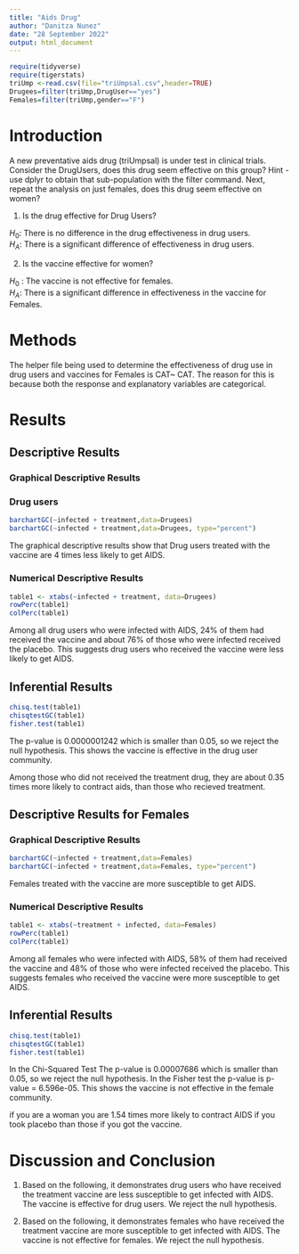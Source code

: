 ```yaml
---
title: "Aids Drug"
author: "Danitza Nunez"
date: "28 September 2022"
output: html_document
---
```


```r
require(tidyverse)
require(tigerstats)
triUmp <-read.csv(file="triUmpsal.csv",header=TRUE)
Drugees=filter(triUmp,DrugUser=="yes")
Females=filter(triUmp,gender=="F")
```

# Introduction

<!--In this section you explain what you are trying to show.  Where did the data come from?  What is the research or other question you are trying to answer?  If you skimp in this section expect to be marked down in your grade. Paint a picture of the project a couple of paragraphs is expected!-->

A new  preventative aids drug (triUmpsal) is under test in clinical trials. Consider the DrugUsers, does this drug seem effective on this group?  Hint - use dplyr to obtain that sub-population with the filter command.  Next, repeat the analysis on just females, does this drug seem effective on women?


<!-- Be sure to produce Descriptive Results and Inferential Results for both groups. !-->



1. Is the drug effective for Drug Users?

$H_0$: There is no difference in the drug  effectiveness in drug users.  
$H_A$: There is a significant difference of effectiveness in drug users. 


2. Is the vaccine effective for women?

$H_0$ : The vaccine is not effective for females.  
$H_A$: There is a significant difference in effectiveness in the vaccine for Females.  


# Methods

<!--Decide on your methods:  use "variable analysis" or other appropriate descriptors.  Make sure to choose at least one graphical method and at least one numerical method. Discuss what data manipulations may be needed, for example sub-setting or other binning procedures and what sort of graphical displays and inferential tools will be used!-->

The helper file being used to determine the effectiveness of drug use in drug users and vaccines for Females is CAT~ CAT. The reason for this is because both the response and explanatory variables are categorical. 

# Results

<!--Divide this section into two sub-sections:  One for your descriptive results and one for your inferential results.!-->

## Descriptive Results

### Graphical Descriptive Results

<!--Graphical results here.  Make sure to show your code.  Provide appropriate labels for axes, giving units if possible, and provide a good title for the graph, too.  Use the graphical results to describe patterns, if any, that exist in the data as focused toward the research question. Bottom line is to explain the features of the graph that are relevant to conforming to or departing from what is expected by the null hypothesis !-->



### Drug users
```r
barchartGC(~infected + treatment,data=Drugees)
barchartGC(~infected + treatment,data=Drugees, type="percent")

```


The graphical descriptive results show that  Drug users treated with the vaccine are 4 times less likely to get AIDS. 


### Numerical Descriptive Results

<!--Numerical results go here. Use the numerical results to describe the patterns, if any, that exist in the data as focused toward the research question!-->

```r
table1 <- xtabs(~infected + treatment, data=Drugees)
rowPerc(table1)
colPerc(table1)
```


Among all drug users who were infected with AIDS, 24% of them had received the vaccine and about 76% of those who were infected received the placebo. This suggests drug users who received the vaccine were less likely to get AIDS. 




## Inferential Results

<!--State hypothesis clearly.  Make sure your discussion of the inferential test covers all the aspects that the test output produces, such as test statistic, p-value etc.  Make a decision about the null hypothesis, explain the assumptions on which the selected test/procedure was based, and why the chosen procedure satisfies the assumptions and is appropriate to answer the research question!-->

```r
chisq.test(table1)
chisqtestGC(table1)
fisher.test(table1)
```
  
The p-value is 0.0000001242 which is smaller than 0.05, so we reject the null hypothesis. This shows the vaccine is effective in the drug user community.  

Among those who did not received the treatment drug, they are about 0.35 times more likely to contract aids, than those who recieved treatment. 

## Descriptive Results for Females


### Graphical Descriptive Results

<!--Graphical results here.  Make sure to show your code.  Provide appropriate labels for axes, giving units if possible, and provide a good title for the graph, too.  Use the graphical results to describe patterns, if any, that exist in the data as focused toward the research question. Bottom line is to explain the features of the graph that are relevant to conforming to or departing from what is expected by the null hypothesis !-->

```r
barchartGC(~infected + treatment,data=Females)
barchartGC(~infected + treatment,data=Females, type="percent")

```

Females treated with the vaccine are more susceptible to get AIDS. 


### Numerical Descriptive Results

<!--Numerical results go here. Use the numerical results to describe the patterns, if any, that exist in the data as focused toward the research question!-->


```r
table1 <- xtabs(~treatment + infected, data=Females)
rowPerc(table1)
colPerc(table1)
```


Among all females who were infected with AIDS, 58% of them had received the vaccine and 48% of those who were infected received the placebo. This suggests females who received the vaccine were more susceptible to get AIDS.   



## Inferential Results

<!--State hypothesis clearly.  Make sure your discussion of the inferential test covers all the aspects that the test output produces, such as test statistic, p-value etc.  Make a decision about the null hypothesis, explain the assumptions on which the selected test/procedure was based, and why the chosen procedure satisfies the assumptions and is appropriate to answer the research question!-->

```r
chisq.test(table1)
chisqtestGC(table1)
fisher.test(table1)
```


In the Chi-Squared Test The p-value is 0.00007686 which is smaller than 0.05, so we reject the null hypothesis. In the Fisher test the p-value is p-value = 6.596e-05. This shows the vaccine is not effective in the female community.

if you are a woman you are 1.54 times more likely to contract AIDS if you took placebo than those if you got the vaccine. 


# Discussion and Conclusion

<!--Discussion and conclusion here.  If you found a relationship be sure to consider whether the relationship occurs because one of the variables causes the other, or whether they perhasps are related for some other reason.  Watch the chapter 6 videos from the George Town videos collection.!

Report on both Drug Users and Females.  Be sure to include the odds for both groups.
-->


1. Based on the following, it demonstrates drug users who have received the treatment vaccine are less susceptible to get infected with AIDS. The vaccine is effective for drug users. We reject the null hypothesis.

2. Based on the following, it demonstrates females who have received the treatment vaccine are more susceptible to get infected with AIDS. The vaccine is not effective for females. We reject the null hypothesis. 
 
